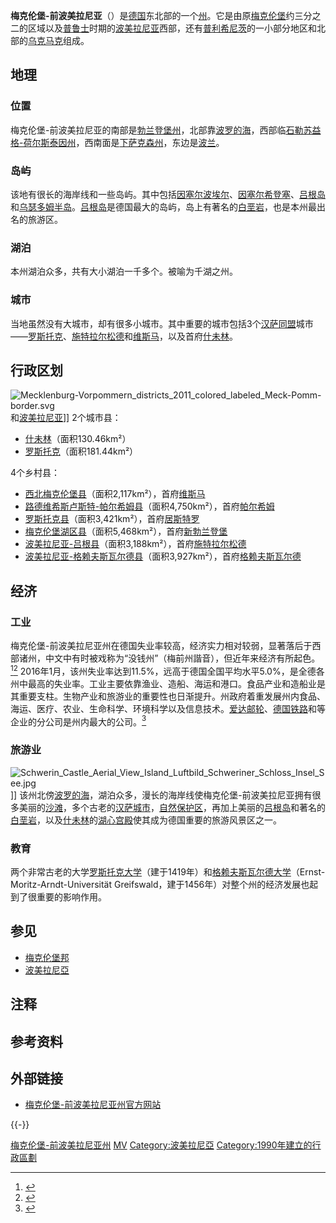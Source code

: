 {{noteTA
|G1=德國地名
|1=zh-hans:州; zh-tw:邦;
|2=zh-hans:县; zh-tw:郡;
}}
{{Infobox German state
|Name = 梅克伦堡-前波美拉尼亚
|German_name = {{lang|de|Mecklenburg-Vorpommern}}
|state_coa = Coat of arms of Mecklenburg-Western Pomerania (great).svg
|map = Deutschland Lage von Mecklenburg-Vorpommern.svg
|flag = Flag of Mecklenburg-Western Pomerania.svg
|flag2 = Flag of Mecklenburg-Western Pomerania (state).svg
|flag_link=梅克倫堡-前波莫瑞邦旗
|nation = {{GER}}
|capital = 什未林
|largest_city = 罗斯托克
|area = 23174
|area_source =
|population = 1652000
|pop_ref = <ref>{{cite web |url = http://www.statistik-portal.de/Statistik-Portal/de_zs01_mv.asp |title = State population |language = de |work = Portal of the Federal Statistics Office Germany |accessdate = 2007-04-25 |archive-url = https://web.archive.org/web/20070513192134/http://www.statistik-portal.de/Statistik-Portal/de_zs01_mv.asp |archive-date = 2007-05-13 |dead-url = yes }}</ref>
|pop_date = 2009-11-1
|GDP = 357.8
|GDP_year = 2010年
|GDP_percent = 1.4
|Website = [http://www.mecklenburg-vorpommern.eu/ Mecklenburg-Vorpommern.eu]
|leader_title =
|leader = {{link-de|曼努拉·史威席格|Manuela Schwesig}}
|leader_party = [[德国社会民主党|SPD]]
|ruling_party1 = [[德国社会民主党|SPD]]
|ruling_party2 = [[德国基督教民主联盟|CDU]]
|votes = 3票
|Kfz = 曾用：MP<small>（1945–1947）</small>、SM<small>（1948–1953）</small>{{NoteTag|[[东德|东德]]于1952年废除[[联邦州_(德国)|州制]]，车牌按照新的分区分发。1991年之后车牌也按区分发。}}
|NUTS = DE8
|iso region = DE-MV
|latd = 53 |latm = 37 |longd = 12 |longm = 42
}}

'''梅克伦堡-前波美拉尼亚'''（{{lang-de|Mecklenburg-Vorpommern}}）是[[德国|德国]]东北部的一个[[联邦州_(德国)|州]]。它是由原[[梅克伦堡|梅克伦堡]]约三分之二的区域以及[[普鲁士|普鲁士]]时期的[[波美拉尼亞省_(普魯士)|波美拉尼亚]]西部，还有[[普利希尼茨县|普利希尼茨]]的一小部分地区和北部的[[乌克马克县|乌克马克]]组成。

== 地理 ==
=== 位置 ===
梅克伦堡-前波美拉尼亚的南部是[[勃兰登堡|勃兰登堡州]]，北部靠[[波罗的海|波罗的海]]，西部临[[石勒苏益格-荷尔斯泰因|石勒苏益格-荷尔斯泰因州]]，西南面是[[下萨克森|下萨克森州]]，东边是[[波兰|波兰]]。

=== 岛屿 ===
该地有很长的海岸线和一些岛屿。其中包括[[因塞尔波埃尔|因塞尔波埃尔]]、[[因塞尔希登塞|因塞尔希登塞]]、[[吕根岛|吕根岛]]和[[乌瑟多姆半岛|乌瑟多姆半岛]]。[[吕根岛|吕根岛]]是德国最大的岛屿，岛上有著名的[[白垩岩|白垩岩]]，也是本州最出名的旅游区。

=== 湖泊 ===
本州湖泊众多，共有大小湖泊一千多个。被喻为千湖之州。

=== 城市 ===
当地虽然没有大城市，却有很多小城市。其中重要的城市包括3个[[汉萨同盟|汉萨同盟]]城市——[[罗斯托克|罗斯托克]]、[[施特拉尔松德|施特拉尔松德]]和[[维斯马|维斯马]]，以及首府[[什未林|什未林]]。

== 行政区划 ==
[[File:Mecklenburg-Vorpommern_districts_2011_colored_labeled_Meck-Pomm-border.svg|thumb]]和[[波美拉尼亚|波美拉尼亚]]]]
2个城市县：

*[[什未林|什未林]]（面积130.46km²）
*[[罗斯托克|罗斯托克]]（面积181.44km²）

4个乡村县：

*[[西北梅克伦堡县|西北梅克伦堡县]]（面积2,117km²），首府[[维斯马|维斯马]]
*[[路德维希斯卢斯特-帕尔希姆县|路德维希斯卢斯特-帕尔希姆县]]（面积4,750km²），首府[[帕尔希姆|帕尔希姆]]
*[[罗斯托克县|罗斯托克县]]（面积3,421km²），首府[[居斯特罗|居斯特罗]]
*[[梅克伦堡湖区县|梅克伦堡湖区县]]（面积5,468km²），首府[[新勃兰登堡|新勃兰登堡]]
*[[波美拉尼亚-吕根县|波美拉尼亚-吕根县]]（面积3,188km²），首府[[施特拉尔松德|施特拉尔松德]]
*[[波美拉尼亚-格赖夫斯瓦尔德县|波美拉尼亚-格赖夫斯瓦尔德县]]（面积3,927km²），首府[[格赖夫斯瓦尔德|格赖夫斯瓦尔德]]

== 经济 ==
=== 工业 ===
梅克伦堡-前波美拉尼亚州在德国失业率较高，经济实力相对较弱，显著落后于西部诸州，中文中有时被戏称为“没钱州”（梅前州諧音），但近年来经济有所起色。<ref>{{cite web|url=http://www.chinanews.com/gj/2016/09-05/7993950.shtml|title=德地方选举执政党遭遇滑铁卢 失守默克尔“老家”|publisher=中国新闻网|date=2016-09-05|accessdate=2017-01-02|archive-date=2017-01-03|archive-url=https://web.archive.org/web/20170103094006/http://www.chinanews.com/gj/2016/09-05/7993950.shtml|dead-url=no}}</ref><ref>{{cite web|url=http://dw.com/p/1Jvfe|title=大选风向标?"没钱州"选民惩罚默克尔|publisher=德国之声|date=2016-09-04}}</ref>
2016年1月，该州失业率达到11.5%，远高于德国全国平均水平5.0%，是全德各州中最高的失业率。工业主要依靠渔业、造船、海运和港口。食品产业和造船业是其重要支柱。生物产业和旅游业的重要性也日渐提升。州政府着重发展州内食品、海运、医疗、农业、生命科学、环境科学以及信息技术。[[爱达邮轮|爱达邮轮]]、[[德国铁路|德国铁路]]和{{link-de|赫里奧斯醫院|Helios Kliniken}}等企业的分公司是州内最大的公司。<ref>{{cite web|url=https://ec.europa.eu/eures/main.jsp?countryId=DE&acro=lmi&showRegion=true&lang=en&mode=text&regionId=DE1&nuts2Code=%20&nuts3Code=null&catId=363|title=Germany - Mecklenburg-Vorpommern|publisher=The European Job Mobility Portal, European Commission|accessdate=2017-01-03|archive-date=2017-01-03|archive-url=https://web.archive.org/web/20170103004143/https://ec.europa.eu/eures/main.jsp?countryId=DE&acro=lmi&showRegion=true&lang=en&mode=text&regionId=DE1&nuts2Code=%20&nuts3Code=null&catId=363|dead-url=no}}</ref>

=== 旅游业 ===
[[File:Schwerin_Castle_Aerial_View_Island_Luftbild_Schweriner_Schloss_Insel_See.jpg|thumb]]]]
该州北傍[[波罗的海|波罗的海]]，湖泊众多，漫长的海岸线使梅克伦堡-前波美拉尼亚拥有很多美丽的[[沙滩|沙滩]]，多个古老的[[汉萨同盟|汉萨城市]]，[[自然保护区|自然保护区]]，再加上美丽的[[吕根岛|吕根岛]]和著名的[[白垩岩|白垩岩]]，以及[[什未林|什未林]]的[[湖心宫殿|湖心宫殿]]使其成为德国重要的旅游风景区之一。

=== 教育 ===
两个非常古老的大学[[罗斯托克大学|罗斯托克大学]]（建于1419年）和[[格赖夫斯瓦尔德大学|格赖夫斯瓦尔德大学]]（Ernst-Moritz-Arndt-Universität Greifswald，建于1456年）对整个州的经济发展也起到了很重要的影响作用。

== 参见 ==
* [[梅克伦堡邦|梅克伦堡邦]]
* [[波美拉尼亞|波美拉尼亞]]

== 注释 ==
{{NoteFoot}}

== 参考资料 ==
{{Reflist}}

== 外部链接 ==
{{Commonscat|Mecklenburg-Vorpommern}}
{{Portal|德国}}
* [http://www.mecklenburg-vorpommern.eu/ 梅克伦堡-前波美拉尼亚州官方网站] {{Wayback|url=http://www.mecklenburg-vorpommern.eu/ |date=20200108062844 }}

{{-}}
{{德國聯邦州}}

{{Authority control}}
{{DEFAULTSORT:Mecklenburg-Vorpommern}}
[[Category:梅克伦堡-前波美拉尼亚州|]]
[[Category:德国联邦州|MV]]
[[Category:波美拉尼亞|Category:波美拉尼亞]]
[[Category:1990年建立的行政區劃|Category:1990年建立的行政區劃]]